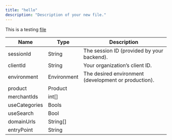 ```yaml
---
title: "hello"
description: "Description of your new file."
---
```


This is a testing [file](/code)

| Name          | Type        | Description                                                  |
| ------------- | ----------- | ------------------------------------------------------------ |
| sessionId     | String      | The session ID (provided by your backend).                   |
| clientId      | String      | Your organization’s client ID.                               |
| environment   | Environment | The desired environment (development or production).         |
| product       | Product     |                                                              |
| merchantIds   | int\[\]     |                                                              |
| useCategories | Bools       |                                                              |
| useSearch     | Bool        |                                                              |
| domainUrls    | String\[\]  |                                                              |
| entryPoint    | String      |                                                              |